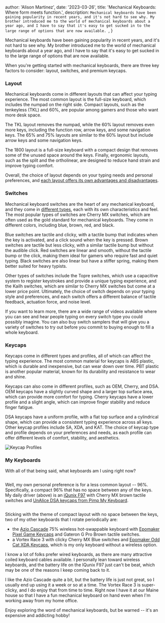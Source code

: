 
  author: 'Alison Martinez',
  date: '2023-03-26',
  title: 'Mechanical Keyboards: Where form meets function.',
  description: `Mechanical keyboards have been gaining popularity in recent years, and it's not hard to see why. My brother introduced me to the world of mechanical keyboards about a year ago, and I have to say that it's easy to get sucked in to the large range of options that are now available. `,
}


Mechanical keyboards have been gaining popularity in recent years, and it's not hard to see why. My brother introduced me to the world of mechanical keyboards about a year ago, and I have to say that it's easy to get sucked in to the large range of options that are now available.

When you're getting started with mechanical keyboards, there are three key factors to consider: layout, switches, and premium keycaps.

### Layout

Mechanical keyboards come in different layouts that can affect your typing experience. The most common layout is the full-size keyboard, which includes the numpad on the right side. Compact layouts, such as the tenkeyless (TKL) and 60%, are popular among gamers and those who want more desk space.

The TKL layout removes the numpad, while the 60% layout removes even more keys, including the function row, arrow keys, and some navigation keys. The 65% and 75% layouts are similar to the 60% layout but include arrow keys and some navigation keys.

The 1800 layout is a full-size keyboard with a compact design that removes some of the unused space around the keys. Finally, ergonomic layouts, such as the split and the ortholinear, are designed to reduce hand strain and improve typing comfort.

Overall, the choice of layout depends on your typing needs and personal preferences, and [each layout offers its own advantages and disadvantages](https://next.wooting.io/post/the-ultimate-guide-to-keyboard-layouts-and-form-factors).

### Switches

Mechanical keyboard switches are the heart of any mechanical keyboard, and they come in [different types](https://www.mechanicalkeyboards.com/switches/), each with its own characteristics and feel. The most popular types of switches are Cherry MX switches, which are often used as the gold standard for mechanical keyboards. They come in different colors, including blue, brown, red, and black.

Blue switches are tactile and clicky, with a tactile bump that indicates when the key is activated, and a click sound when the key is pressed. Brown switches are tactile but less clicky, with a similar tactile bump but without the audible click. Red switches are linear and smooth, without the tactile bump or the click, making them ideal for gamers who require fast and quiet typing. Black switches are also linear but have a stiffer spring, making them better suited for heavy typists.

Other types of switches include the Topre switches, which use a capacitive system to register keystrokes and provide a unique typing experience, and the Kailh switches, which are similar to Cherry MX switches but come at a lower price point. Ultimately, the choice of switch depends on your typing style and preferences, and each switch offers a different balance of tactile feedback, actuation force, and noise level.

If you want to learn more, there are a wide range of videos available where you can see and hear people typing on every switch type you could possibly imagine. You can also buy switch samplers that will give you a variety of switches to try out before you commit to buying enough to fill a whole keyboard.

### Keycaps

Keycaps come in different types and profiles, all of which can affect the typing experience. The most common material for keycaps is ABS plastic, which is durable and inexpensive, but can wear down over time. PBT plastic is another popular material, known for its durability and resistance to wear and shine.

Keycaps can also come in different profiles, such as OEM, Cherry, and DSA. OEM keycaps have a slightly curved shape and a larger top surface area, which can provide more comfort for typing. Cherry keycaps have a lower profile and a slight angle, which can improve finger stability and reduce finger fatigue.

DSA keycaps have a uniform profile, with a flat top surface and a cylindrical shape, which can provide a consistent typing experience across all keys. Other keycap profiles include SA, XDA, and KAT. The choice of keycap type and profile depends on your preferences and needs, as each profile can offer different levels of comfort, stability, and aesthetics.

![Keycap Profiles](https://teksbit.com/wp-content/uploads/2021/11/Different-Keycap-profiles.png?ezimgfmt=ng:webp/ngcb1)

### My Keyboards

With all of that being said, what keyboards am I using right now?

<Image src={aliceKeyboard} alt="" />

Well, my own personal preference is for a less common layout -- 96%. Specifically, a compact 96% that has no space between any of the keys. My daily driver (above) is an [iQunix F97](https://iqunix.store/collections/f97-series) with Cherry MX brown tactile switches and [UnAlice DSA keycaps from Pimp My Keyboard](https://pimpmykeyboard.com/dsa-unalice-keyset-sublimated/).

<Image src={pixelCatKeyboards} alt="" />

Sticking with the theme of compact layout with no space between the keys, two of my other keyboards that I rotate periodically are:

- the [Azio Cascade](https://www.aziocorp.com/collections/cascade-keyboard-collection/products/cascade-75-wireless-hot-swappable-keyboard) 75% wireless hot-swappable keyboard with [Epomaker Pixel Game Keycaps](https://www.amazon.com/EPOMAKER-Sublimation-Mechanical-Keyboard-Structure/dp/B0B3QVJHTX) and Gateron G Pro Brown tactile switches.
- a Vortex Race 3 with clicky Cherry MX Blue switches and [Epomaker Odd Cat XDA Keycaps](https://epomaker.com/collections/keycaps/products/epomaker-odd-cat-keycaps-set), which is my only keyboard without a wireless option.

I know a lot of folks prefer wired keyboards, as there are many attractive coiled keyboard cables available. I personally lean toward wireless keyboards, and the battery life on the IQunix F97 just can't be beat, which may be one of the reasons I keep coming back to it.

I like the Azio Cascade quite a bit, but the battery life is just not great, so I usually end up using it a week or so at a time. The Vortex Race 3 is super-clicky, and I do enjoy that from time to time. Right now I have it at our Maine house so that I have a fun mechanical keyboard on hand even when I'm working away from my home office.

Enjoy exploring the word of mechanical keyboards, but be warned -- it's an expensive and addicting hobby!
